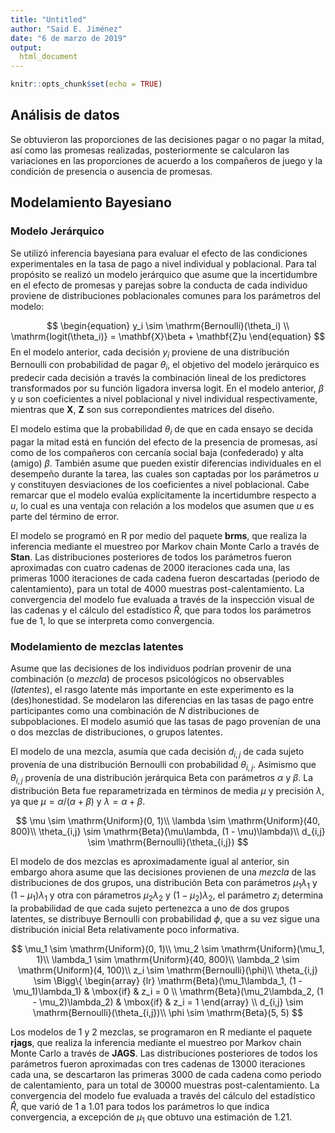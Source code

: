 ```yaml
---
title: "Untitled"
author: "Said E. Jiménez"
date: "6 de marzo de 2019"
output:
  html_document
---
```


```r
knitr::opts_chunk$set(echo = TRUE)
```

## Análisis de datos

Se obtuvieron las proporciones de las decisiones pagar o no pagar la mitad, así como las promesas realizadas, posteriormente se calcularon las variaciones en las proporciones de acuerdo a los compañeros de juego y la condición de presencia o ausencia de promesas.


## Modelamiento Bayesiano 

### Modelo Jerárquico

Se utilizó inferencia bayesiana para evaluar el efecto de las condiciones experimentales en la tasa de pago a nivel individual y poblacional. Para tal propósito se realizó un modelo jerárquico que asume que la incertidumbre en el efecto de promesas y parejas sobre la conducta de cada individuo proviene de distribuciones poblacionales comunes para los parámetros del modelo:  


$$
\begin{equation}
y_i \sim \mathrm{Bernoulli}(\theta_i) \\
\mathrm{logit(\theta_i)} = \mathbf{X}\beta  +  \mathbf{Z}u
\end{equation}
$$
En el modelo anterior, cada decisión $y_i$ proviene de una distribución Bernoulli con probabilidad de pagar $\theta_i$, el objetivo del modelo jerárquico es predecir cada decisión a través la combinación lineal de los predictores transformados por su función ligadora inversa $\mathrm{logit}$. En el modelo anterior, $\beta$ y $u$ son coeficientes a nivel poblacional y nivel individual respectivamente, mientras que $\mathbf{X}$, $\mathbf{Z}$ son sus correpondientes matrices del diseño. 

El modelo estima que la probabilidad $\theta_i$ de que en cada ensayo se decida pagar la mitad está en función del efecto de la presencia de promesas, así como de los compañeros con cercanía social baja (confederado) y alta (amigo) $\beta$. También asume que pueden existir diferencias individuales en el desempeño durante la tarea, las cuales son captadas por los parámetros $u$ y constituyen desviaciones de los coeficientes a nivel poblacional. Cabe remarcar que el modelo evalúa explícitamente la incertidumbre respecto a $u$, lo cual es una ventaja con relación a los modelos que asumen que $u$ es parte del término de error. 

El modelo se programó en R por medio del paquete **brms**, que realiza la inferencia mediante el muestreo por Markov chain Monte Carlo a través de **Stan**. Las distribuciones posteriores de todos los parámetros fueron aproximadas con cuatro cadenas de 2000 iteraciones cada una, las primeras 1000 iteraciones de cada cadena fueron descartadas (periodo de calentamiento), para un total de 4000 muestras post-calentamiento. La convergencia del modelo fue evaluada a través de la inspección visual de las cadenas y el cálculo del estadístico $\hat{R}$, que para todos los parámetros fue de 1, lo que se interpreta como convergencia.  

### Modelamiento de mezclas latentes

Asume que las decisiones de los individuos podrían provenir de una combinación (o *mezcla*) de procesos psicológicos no observables (*latentes*), el rasgo latente más importante en este experimento es la (des)honestidad. Se modelaron las diferencias en las tasas de pago entre participantes como una combinación de $N$ distribuciones de subpoblaciones. El modelo asumió que las tasas de pago provenían de una o dos mezclas de distribuciones, o grupos latentes. 

El modelo de una mezcla, asumía que cada decisión $d_{i,j}$ de cada sujeto provenía de una distribución Bernoulli con probabilidad $\theta_{i,j}$. Asimismo que $\theta_{i,j}$ provenía de una distribución jerárquica Beta con parámetros $\alpha$ y $\beta$. La distribución Beta fue reparametrizada en términos de media $\mu$ y precisión $\lambda$, ya que $\mu = \alpha/(\alpha + \beta)$ y $\lambda = \alpha + \beta$.  

$$
\mu \sim \mathrm{Uniform}(0, 1)\\
\lambda \sim \mathrm{Uniform}(40, 800)\\
\theta_{i,j} \sim \mathrm{Beta}(\mu\lambda, (1 - \mu)\lambda)\\
d_{i,j} \sim \mathrm{Bernoulli}(\theta_{i,j}) 
$$

El modelo de dos mezclas es aproximadamente igual al anterior, sin embargo ahora asume que las decisiones provienen de una *mezcla* de las distribuciones de dos grupos, una distribución Beta con parámetros $\mu_1\lambda_1$ y $(1 - \mu_1) \lambda_1$ y otra con párametros $\mu_2\lambda_2$ y $(1 - \mu_2) \lambda_2$, el parámetro $z_i$ determina la probabilidad de que cada sujeto pertenezca a uno de dos grupos latentes, se distribuye Bernoulli con probabilidad $\phi$, que a su vez sigue una distribución inicial Beta relativamente poco informativa. 

$$
\mu_1 \sim \mathrm{Uniform}(0, 1)\\
\mu_2 \sim \mathrm{Uniform}(\mu_1, 1)\\
\lambda_1 \sim \mathrm{Uniform}(40, 800)\\
\lambda_2 \sim \mathrm{Uniform}(4, 100)\\
z_i \sim \mathrm{Bernoulli}(\phi)\\
\theta_{i,j} \sim \Bigg\{
  \begin{array} {lr} 
    \mathrm{Beta}(\mu_1\lambda_1, (1 - \mu_1)\lambda_1) & \mbox{if} & z_i = 0 \\
    \mathrm{Beta}(\mu_2\lambda_2, (1 - \mu_2)\lambda_2) & \mbox{if} & z_i = 1
  \end{array} \\
d_{i,j} \sim \mathrm{Bernoulli}(\theta_{i,j})\\
\phi \sim \mathrm{Beta}(5, 5)
$$


Los modelos de 1 y 2 mezclas, se programaron en R mediante el paquete **rjags**, que realiza la inferencia mediante el muestreo por Markov chain Monte Carlo a través de **JAGS**. Las distribuciones posteriores de todos los parámetros fueron aproximadas con tres cadenas de 13000 iteraciones cada una, se descartaron las primeras 3000 de cada cadena como periodo de calentamiento, para un total de 30000 muestras post-calentamiento. La convergencia del modelo fue evaluada a través del cálculo del estadístico $\hat{R}$, que varió de 1 a 1.01 para todos los parámetros lo que indica convergencia, a excepción de $\mu_1$ que obtuvo una estimación de 1.21. 


